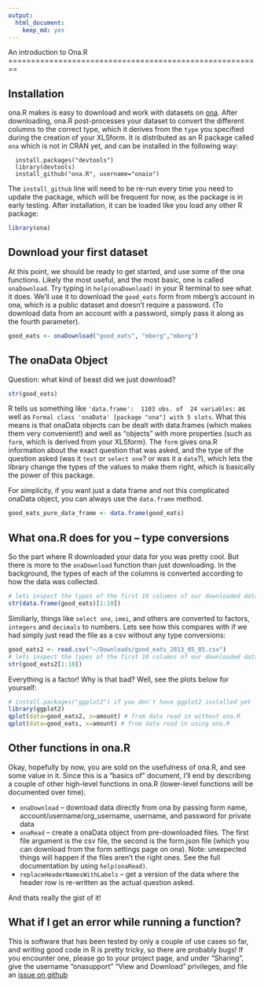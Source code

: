 ```yaml
---
output: 
  html_document: 
    keep_md: yes
---
```

<link href="http://kevinburke.bitbucket.org/markdowncss/markdown.css" rel="stylesheet"></link>
An introduction to Ona.R
========================================================

Installation
------------
ona.R makes is easy to download and work with datasets on [ona](https://ona.io). After downloading, ona.R post-processes your dataset to convert the different columns to the correct type, which it derives from the `type` you specified during the creation of your XLSform. It is distributed as an R package called `ona` which is not in CRAN yet, and can be installed in the following way:

```
  install.packages("devtools")
  library(devtools)
  install_github("ona.R", username="onaio")
```

The `install_github` line will need to be re-run every time you need to update the package, which will be frequent for now, as the package is in early testing. After installation, it can be loaded like you load any other R package:

```r
library(ona)
```

Download your first dataset
---------------------------
At this point, we should be ready to get started, and use some of the ona functions. Likely the most useful, and the most basic, one is called `onaDownload`. Try typing in `help(onaDownload)` in your R terminal to see what it does. We'll use it to download the `good_eats` form from mberg's account in ona, which is a public dataset and doesn't require a password. (To download data from an account with a password, simply pass it along as the fourth parameter).

```r
good_eats <- onaDownload("good_eats", "mberg","mberg")
```

The onaData Object
----------------------

Question: what kind of beast did we just download?
```r
str(good_eats)
```

R tells us something like `'data.frame':  1103 obs. of  24 variables:` as well as `Formal class 'onaData' [package "ona"] with 5 slots`. What this means is that onaData objects can be dealt with data.frames (which makes them very convenient!) and well as "objects" with more properties (such as `form`, which is derived from your XLSform). The `form` gives ona.R information about the exact question that was asked, and the type of the question asked (was it `text` or `select one`? or was it a `date`?), which lets the library change the types of the values to make them right, which is basically the power of this package.

For simplicity, if you want just a data frame and not this complicated onaData object, you can always use the `data.frame` method.

```r
good_eats_pure_data_frame <- data.frame(good_eats)
```


What ona.R does for you -- type conversions
-----------------------------------------------

So the part where R downloaded your data for you was pretty cool. But there is more to the `onaDownload` function than just downloading. In the background, the types of each of the columns is converted according to how the data was collected.
```r
# lets inspect the types of the first 10 columns of our downloaded data
str(data.frame(good_eats)[1:10])
```




Similiarly, things like `select one`, `imei`, and others are converted to factors, `integers` and `decimals` to numbers. Lets see how this compares with if we had simply just read the file as a csv without any type conversions:
```r
good_eats2 <- read.csv("~/Downloads/good_eats_2013_05_05.csv")
# lets inspect the types of the first 10 columns of our downloaded data
str(good_eats2[1:10])
```
Everything is a factor! Why is that bad? Well, see the plots below for yourself:
```r
# install.packages("ggplot2") if you don't have ggplot2 installed yet
library(ggplot2)
qplot(data=good_eats2, x=amount) # from data read in without ona.R
qplot(data=good_eats, x=amount) # from data read in using ona.R
```

Other functions in ona.R
----------------------------
Okay, hopefully by now, you are sold on the usefulness of ona.R, and see some value in it. Since this is a "basics of" document, I'll end by describing a couple of other high-level functions in ona.R (lower-level functions will be documented over time).

  * `onaDownload` -- download data directly from ona by passing form name, account/username/org_username, username, and password for private data
  * `onaRead` -- create a onaData object from pre-downloaded files. The first file argument is the csv file, the second is the form.json file (which you can download from the form settings page on ona). Note: unexpected things will happen if the files aren't the right ones. See the full documentation by using `help(onaRead)`.
  * `replaceHeaderNamesWithLabels` -- get a version of the data where the header row is re-written as the actual question asked.
  
And thats really the gist of it!

What if I get an error while running a function?
------------------------------------------------
This is software that has been tested by only a couple of use cases so far, and writing good code in R is pretty tricky, so there are probably bugs! If you encounter one, please go to your project page, and under "Sharing", give the username "onasupport" "View and Download" privileges, and file an [issue on github](https://github.com/onaio/ona.R/issues)
